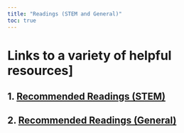 ```yaml
---
title: "Readings (STEM and General)"
toc: true
---
```


# Links to a variety of helpful resources\]

## 1. [Recommended Readings (STEM)](reading_stem.qmd)

## 2. [Recommended Readings (General)](reading_general.qmd)
